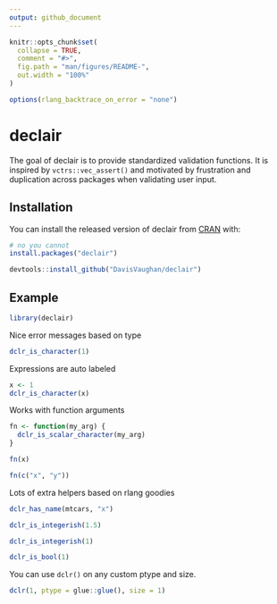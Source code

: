 ```yaml
---
output: github_document
---
```


<!-- README.md is generated from README.Rmd. Please edit that file -->

```r
knitr::opts_chunk$set(
  collapse = TRUE,
  comment = "#>",
  fig.path = "man/figures/README-",
  out.width = "100%"
)

options(rlang_backtrace_on_error = "none")
```

# declair

<!-- badges: start -->
<!-- badges: end -->

The goal of declair is to provide standardized validation functions. It is inspired by `vctrs::vec_assert()` and motivated by frustration and duplication across packages when validating user input.

## Installation

You can install the released version of declair from [CRAN](https://CRAN.R-project.org) with:

``` r
# no you cannot
install.packages("declair")
```

```r
devtools::install_github("DavisVaughan/declair")
```

## Example

```r
library(declair)
```

Nice error messages based on type

```r
dclr_is_character(1)
```

Expressions are auto labeled

```r
x <- 1
dclr_is_character(x)
```

Works with function arguments

```r
fn <- function(my_arg) {
  dclr_is_scalar_character(my_arg)
}

fn(x)

fn(c("x", "y"))
```

Lots of extra helpers based on rlang goodies

```r
dclr_has_name(mtcars, "x")
```

```r
dclr_is_integerish(1.5)

dclr_is_integerish(1)

dclr_is_bool(1)
```

You can use `dclr()` on any custom ptype and size.

```r
dclr(1, ptype = glue::glue(), size = 1)
```
